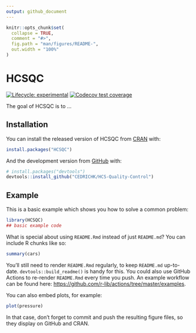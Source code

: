 ```yaml
---
output: github_document
---
```


<!-- README.md is generated from README.Rmd. Please edit that file -->

```r
knitr::opts_chunk$set(
  collapse = TRUE,
  comment = "#>",
  fig.path = "man/figures/README-",
  out.width = "100%"
)
```

# HCSQC

<!-- badges: start -->
[![Lifecycle: experimental](https://img.shields.io/badge/lifecycle-experimental-orange.svg)](https://lifecycle.r-lib.org/articles/stages.html#experimental)
[![Codecov test coverage](https://codecov.io/gh/CEDRICHK/HCSQC/branch/main/graph/badge.svg)](https://codecov.io/gh/CEDRICHK/HCSQC?branch=main)
<!-- badges: end -->

The goal of HCSQC is to ...

## Installation

You can install the released version of HCSQC from [CRAN](https://CRAN.R-project.org) with:

``` r
install.packages("HCSQC")
```

And the development version from [GitHub](https://github.com/) with:

``` r
# install.packages("devtools")
devtools::install_github("CEDRICHK/HCS-Quality-Control")
```
## Example

This is a basic example which shows you how to solve a common problem:

```r
library(HCSQC)
## basic example code
```

What is special about using `README.Rmd` instead of just `README.md`? You can include R chunks like so:

```r
summary(cars)
```

You'll still need to render `README.Rmd` regularly, to keep `README.md` up-to-date. `devtools::build_readme()` is handy for this. You could also use GitHub Actions to re-render `README.Rmd` every time you push. An example workflow can be found here: <https://github.com/r-lib/actions/tree/master/examples>.

You can also embed plots, for example:

```r
plot(pressure)
```

In that case, don't forget to commit and push the resulting figure files, so they display on GitHub and CRAN.
